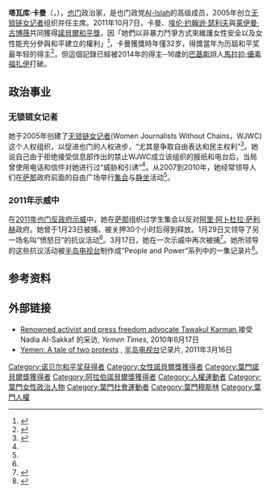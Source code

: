 {{noteTA
|1=zh-tw:雷嫚·葛波薇;zh-hans:莱伊曼·古博薇;zh-hant:萊伊曼·古博薇;
|2=zh-hans:埃伦·约翰逊·瑟利夫; zh-hant:愛倫·強森·希爾利夫;zh-tw:艾倫·強森·瑟利夫; 
}}
{{Infobox person
| name = 塔瓦库·卡曼[[File:Nobel_prize_medal.svg|25px]]<br/><small>{{rtl-lang|ar|توكل كرمان}}</small>
| image      = Tawakkol Karman (2019) II.jpg
| image_size = 
| alt        =
| caption    =
| birth_name  =
| birth_date  = {{birth date and age|1979|2|7}}
| birth_place = {{NYE}}[[塔伊茲|塔伊茲]]
| death_date  =
| death_place   =
| resting_place =
| nationality   = {{YEM}}
| occupation    = 人權活動家<ref name="T_Karman_Jun2010_interview">{{cite web |last=Al-Sakkaf |first=Nadia |authorlink= |coauthors= |title=Renowned activist and press freedom advocate Tawakul Karman to the Yemen Times: "A day will come when all human rights violators pay for what they did to Yemen" |work= |publisher=Women Journalists Without Chains |date=2010-06-17 |url=http://womenpress.org/articles.php?id=309 |format= |doi= |accessdate=2011-01-30 |archiveurl=https://www.webcitation.org/5w8NYbYFU?url=http://womenpress.org/articles.php?id=309 |archivedate=2011-01-30 |deadurl=yes }}</ref>、新闻记者、政治家<ref name="Feb3_DayRage_aljaz">{{cite news |first= |last= |pages= |language= |title=New protests erupt in Yemen |date=2011-01-29 |publisher=Al Jazeera |url=http://english.aljazeera.net/news/middleeast/2011/01/2011129112626339573.html |accessdate=2011-01-30 |archiveurl=https://www.webcitation.org/5w8S9MZ1r?url=http://english.aljazeera.net/news/middleeast/2011/01/2011129112626339573.html |archivedate=2011-01-31 |deadurl=no }}</ref>
| awards        = 2011年[[诺贝尔和平奖|诺贝尔和平奖]]
}}
'''塔瓦库·卡曼'''（{{lang-ar|توكل كرمان}}，{{bd|1979年|2月7日|||catIdx=Karman, Tawakkul}}），[[也门|也门]]政治家，是也门政党[[Al-Islah|Al-Islah]]的高级成员，2005年创立[[无锁链女记者|无锁链女记者]]组织并任主席。2011年10月7日，卡曼、[[埃伦·约翰逊·瑟利夫|埃伦·约翰逊·瑟利夫]]與[[莱伊曼·古博薇|莱伊曼·古博薇]]共同獲得[[諾貝爾和平獎|諾貝爾和平獎]]，因「她們以非暴力鬥爭方式來維護女性安全以及女性能充分參與和平建立的權利」<ref name=Nobel>{{cite web |url=http://www.nobelprize.org/nobel_prizes/peace/laureates/2011/ |title=The Nobel Peace Prize 2011 |publisher=Nobelprize.org |language=en |date=2011-10-07 |accessdate=2011-10-11 |archive-date=2013-07-08 |archive-url=https://www.webcitation.org/6HwrL2OBK?url=http://www.nobelprize.org/nobel_prizes/peace/laureates/2011/ |dead-url=no }}</ref>，卡曼獲獎時年僅32岁，得獎當年为历屆和平奖最年轻的得主<ref name="Youngest Nobel Laureates">{{cite web|url=http://www.nobelprize.org/faq/nobel_laureates.html |title=Nobel Laureates - FAQ |publisher=www.nobelprize.org |date= |accessdate=2011-10-07 |deadurl=yes |archiveurl=https://web.archive.org/web/20110923184501/http://www.nobelprize.org/faq/nobel_laureates.html |archivedate=2011-09-23 }}</ref>，但這個記錄已經被2014年的得主─16歲的[[巴基斯坦|巴基斯坦]]人[[馬拉拉·優素福扎伊|馬拉拉·優素福扎伊]]打破。

== 政治事业 ==
=== 无锁链女记者 ===
她于2005年创建了[[无锁链女记者|无锁链女记者]](Women Journalists Without Chains，WJWC)这个人权组织，以促进也门的人权进步，“尤其是争取自由表达和民主权利”<ref name="T_Karman_Jun2010_interview">{{cite web |last=Al-Sakkaf |first=Nadia |authorlink= |coauthors= |title=Renowned activist and press freedom advocate Tawakul Karman to the Yemen Times: "A day will come when all human rights violators pay for what they did to Yemen" |work= |publisher=Women Journalists Without Chains |date=2010-06-17 |url=http://womenpress.org/articles.php?id=309 |format= |doi= |accessdate=2011-01-30 |archiveurl=https://www.webcitation.org/5w8NYbYFU?url=http://womenpress.org/articles.php?id=309 |archivedate=2011-01-30 |deadurl=yes }}</ref>。她说自己由于拒绝接受信息部作出的禁止WJWC成立该组织的报纸和电台后，当局曾使用电话和信件对她进行过“威胁和引诱”<ref name="T_Karman_Jun2010_interview" />。从2007到2010年，她经常领导人们在[[萨那|萨那]]政府前面的自由广场举行[[集会|集会]]与[[静坐|静坐]]活动<ref name="T_Karman_Jun2010_interview" />。

=== 2011年示威中 ===
在[[2011年也门反政府示威|2011年也门反政府示威]]中，她在[[萨那|萨那]]组织过学生集会以反对[[阿里·阿卜杜拉·萨利赫|阿里·阿卜杜拉·萨利赫]]政府。她曾于1月23日被捕，被关押30个小时后得到释放。1月29日又领导了另一场名叫“愤怒日”的抗议活动<ref name="Feb3_DayRage_aljaz"/>。3月17日，她在一次示威中再次被捕<ref>{{cite news | url=http://www.guardian.co.uk/world/2011/jan/23/yemen-arrests-protest-leader | location=London | work=The Guardian | first=Tom | last=Finn | title=Yemen arrests anti-government activist | date=23 January 2011 | accessdate=2011-10-07 | archive-date=2013-01-26 | archive-url=https://web.archive.org/web/20130126223141/http://www.guardian.co.uk/world/2011/jan/23/yemen-arrests-protest-leader | dead-url=no }}</ref>。她所领导的这些抗议活动被[[半岛电视台|半岛电视台]]制作成“People and Power”系列中的一集记录片<ref>{{Cite web |url=http://english.aljazeera.net/programmes/peopleandpower/2011/03/201131683916701492.html |title=存档副本 |access-date=2011-10-07 |archive-date=2011-11-09 |archive-url=https://web.archive.org/web/20111109204648/http://english.aljazeera.net//programmes/peopleandpower/2011/03/201131683916701492.html |dead-url=no }}</ref>。

==参考资料==
{{reflist}}

== 外部链接 ==
*[https://web.archive.org/web/20120101154044/http://www.yementimes.com/defaultdet.aspx?SUB_ID=34255 Renowned activist and press freedom advocate Tawakul Karman],接受 Nadia Al-Sakkaf 的采访, ''Yemen Times'', 2010年6月17日
*[http://english.aljazeera.net/programmes/peopleandpower/2011/03/201131683916701492.html Yemen: A tale of two protests] {{Wayback|url=http://english.aljazeera.net/programmes/peopleandpower/2011/03/201131683916701492.html |date=20111109204648 }}, [[半岛电视台|半岛电视台]]记录片, 2011年3月16日

{{诺贝尔和平奖获得者 (2001年－2025年)}}
{{2011年诺贝尔奖获得者}}

{{DEFAULTSORT:Karman, Tawakkul}}
[[Category:诺贝尔和平奖获得者|Category:诺贝尔和平奖获得者]]
[[Category:女性諾貝爾獎獲得者|Category:女性諾貝爾獎獲得者]]
[[Category:葉門諾貝爾獎獲得者|Category:葉門諾貝爾獎獲得者]]
[[Category:阿拉伯諾貝爾獎獲得者|Category:阿拉伯諾貝爾獎獲得者]]
[[Category:人權運動者|Category:人權運動者]]
[[Category:葉門女性政治人物|Category:葉門女性政治人物]]
[[Category:葉門社會運動者|Category:葉門社會運動者]]
[[Category:葉門穆斯林|Category:葉門穆斯林]]
[[Category:葉門人權|Category:葉門人權]]